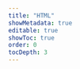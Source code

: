 ```yaml
---
title: "HTML"
showMetadata: true
editable: true
showToc: true
order: 0
tocDepth: 3
---
```


<!-- ## Introduction 

## What You Need 

## Languages and Tools of Web Development

## How the Web Works 

## Inspecting HTTP Requests and Responses 

## HTML Basics 

## Formatting Code

## Inspecting Pages Using DevTools

## Validating Web Pages 

## The Head Section

## Text 

## Entities

## Hyperlinks

## Images 

## Video and Audio

## Lists 

## Tables 

## IFrames

## Containers 

## Semantic Elements 

## Structuring a Web Page

## BEM -->
